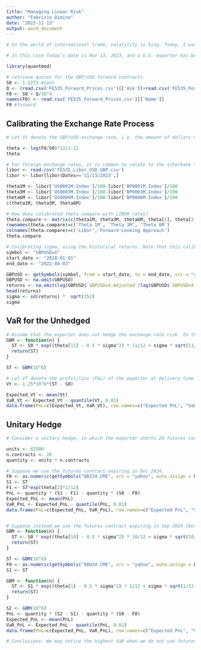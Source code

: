 ---
title: "Managing Linear Risk"
author: "Fabrizio Dimino"
date: "2023-11-13"
output: word_document
---

```{r setup}
# In the world of international trade, volatility is king. Today, I want to share a case study from November 2023 where I helped a U.S. exporter navigate the treacherous waters of currency fluctuations.

# In this case Today’s date is Nov 13, 2023, and a U.S. exporter has been promised a payment of 1,250,000 GBP in Oct 1st, 2024. The spot exchange rate on Nov 13, 2023 is $1.2273. According to the Chicago Mercantile Exchange (CME Group), the exporter can trade GBP/USD contracts with face amount of 62,500 GBP that will expire in Dec 2024. The CME Group states that futures contracts are terminated “on the second business day immediately preceding the third Wednesday of the contract month.

library(quantmod)

# retrieve quotes for the GBP/USD forward contracts
S0 <- 1.2273 #spot
Q <- (read.csv('FE535_Forward_Prices.csv')[['Ask']]+read.csv('FE535_Forward_Prices.csv')[['Bid']])/2
F0 <- S0 + Q/10^4
names(F0) <- read.csv('FE535_Forward_Prices.csv')[['Name']]
F0 #forward
```

## Calibrating the Exchange Rate Process

```{r setup1}
# Let St denote the GBP/USD exchange rate, i.e. the amount of dollars needed to purchase a single GBP at time t. Under no-arbitrage pricing (risk-neutral valuation), St follows a Geometric Brownian Motion (GBM). Estimate θ using the forward quotes. Note that this a “forward-looking” approach. θ = r − rf denotes the difference between the US risk-free rate and the UK risk-free rate.

theta <- log(F0/S0)*12/1:12
theta

# For foreign exchange rates, it is common to relate to the interbank lending rate(LIBOR) in terms risk-free rate.
libor <- read.csv('FE535_Libor_USD_GBP.csv')
libor <- libor[libor$Dates=='11/13/2023',]

theta1M <- libor['US0001M.Index']/100-libor['BP0001M.Index']/100
theta3M <- libor['US0003M.Index']/100-libor['BP0003M.Index']/100
theta6M <- libor['US0006M.Index']/100-libor['BP0006M.Index']/100
c(theta1M, theta3M, theta6M)

# How does calibrated theta compare with LIBOR rates?
theta.compare <- matrix(c(theta1M, theta3M, theta6M, theta[1], theta[3], theta[6]), ncol=2)
rownames(theta.compare)=c('Theta 1M', 'Theta 3M', 'Theta 6M')
colnames(theta.compare)=c('Libor','Forward-Looking Approach')
theta.compare

# Calibrating sigma, using the historical returns. Note that this calibration is backward-looking.  
symbol <- "GBPUSD=X"
start_date <- "2018-01-01"
end_date <- "2022-04-03"

GBPUSD <- getSymbols(symbol, from = start_date, to = end_date, src = "yahoo", auto.assign = F)
GBPUSD <- na.omit(GBPUSD)
returns <- na.omit(log(GBPUSD$`GBPUSD=X.Adjusted`/lag(GBPUSD$`GBPUSD=X.Adjusted`)))
head(returns)
sigma <- sd(returns) *  sqrt(252)
sigma
```

## VaR for the Unhedged

```{r setup2}
# Assume that the exporter does not hedge the exchange rate risk. In this case, the exporter exchanges the GBP on the spot market upon receiving the payment in the future.
GBM <- function(n) {
  ST <- S0 * exp((theta[11] - 0.5 * sigma^2) * 11/12 + sigma * sqrt(11/12) * rnorm(n))
  return(ST)
}

ST <- GBM(10^6)

# Let VT denote the profit/loss (P&L) of the exporter at delivery time.
Vt <- 1.25*10^6*(ST - S0) 

Expected_Vt <- mean(Vt)
VaR_Vt <- Expected_Vt - quantile(Vt, 0.01)
data.frame(PnL=c(Expected_Vt, VaR_Vt), row.names=c("Expected PnL", "VaR 99% PnL")) 
```

## Unitary Hedge

```{r setup3}
# Consider a unitary hedge, in which the exporter shorts 20 futures contracts today and closes the position when the GBP payment is received. If the risk-free rates are fixed and there is no arbitrage,the price of the futures contract should obey to the interest rate parity. Assume that there is no transactions cost, i.e. you are able to buy and sell futures contract with respect to the price implied by the interest rate parity.

units <- 62500
n.contracts <- 20
quantity <- units * n.contracts

# Suppose we use the futures contract expiring in Dec 2024.
F0 <- as.numeric(getSymbols("6BZ24.CME", src = "yahoo", auto.assign = F)["2023-11-13"][,"6BZ24.CME.Adjusted"])
S1 <- ST
F1 <- ST*exp(theta[2]*2/12)
PnL <- quantity * (S1 - F1) - quantity * (S0 - F0)
Expected_PnL <- mean(PnL)
VaR_PnL <- Expected_PnL - quantile(PnL, 0.01)
data.frame(PnL=c(Expected_PnL, VaR_PnL), row.names=c("Expected PnL", "VaR 99% PnL"))


# Suppose instead we use the futures contract expiring in Sep 2024 (before delivery).
GBM <- function(n) {
  ST <- S0 * exp((theta[10] - 0.5 * sigma^2) * 10/12 + sigma * sqrt(10/12) * rnorm(n))
  return(ST)
}

ST <- GBM(10^6)
F0 <- as.numeric(getSymbols("6BU24.CME", src = "yahoo", auto.assign = F)["2023-11-13"][,"6BU24.CME.Adjusted"])
S1 <- ST

GBM <- function(n) {
  ST <- S1 * exp((theta[1] - 0.5 * sigma^2) * 1/12 + sigma * sqrt(1/12) * rnorm(n))
  return(ST)
}

S2 <- GBM(10^6)
PnL <- quantity * (S2 - S1) - quantity * (S0 - F0)
Expected_PnL <- mean(PnL)
VaR_PnL <- Expected_PnL - quantile(PnL, 0.01)
data.frame(PnL=c(Expected_PnL, VaR_PnL), row.names=c("Expected PnL", "VaR 99% PnL"))

# Conclusions: We may notice the highest VaR when we do not use futures (unhedged position). The case without hedging is likely to have the highest VaR due to the full exposure to exchange rate fluctuations. As for unitary hedge, therefore when the exporter uses futures contracts, we observe a higher VaR when he uses September 2024 futures contracts than with the December 2024 futures contract. Using Dec 2024 futures contracts the exporter is exposed only to the basis risk, meaning to the variation of the difference between spot price and future price over the next year. Using a futures contract that expires before delivery (Sep 2024) introduces additional risk: the exporter has a full hedging until the contract expires, then, for the remaining time (until the payment is received), there is a full exposure to exchange rate fluctuations (VaR is still less than the unhedged one, since the time of exposure is shorter).
```